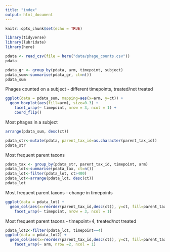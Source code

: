 ```yaml
---
title: "index"
output: html_document
---
```


```r
knitr::opts_chunk$set(echo = TRUE)
```


```r
library(tidyverse)
library(lubridate)
library(here)
```
```r
pdata <- read_csv(file = here("data/phage_counts.csv"))
pdata
```
```r
pdata_gr <- group_by(pdata, arm, timepoint, subject)
pdata_sum<-summarise(pdata_gr, ct=n())
pdata_sum
```


Phages counted on a subject - different timepoints, treated/not treated


```r
ggplot(data = pdata_sum, mapping=aes(x=arm, y=ct)) + 
  geom_boxplot(aes(fill=arm), size=0.3) +
    facet_wrap(~ timepoint, nrow = 3, ncol = 1) +
    coord_flip()
```
 

Most phages in a subject

 
```r
arrange(pdata_sum, desc(ct))
```
```r
pdata_str<-mutate(pdata, parent_tax_id=as.character(parent_tax_id))
pdata_str
```

Most frequent parent taxons


```r
pdata_tax <- group_by(pdata_str, parent_tax_id, timepoint, arm)
pdata_lot<-summarise(pdata_tax, ct=n()) 
pdata_lot<-filter(pdata_lot, ct>400)
pdata_lot<-arrange(pdata_lot, desc(ct))
pdata_lot
```

Most frequent parent taxons - change in timepoints


```r
ggplot(data = pdata_lot) + 
  geom_col(aes(x=reorder(parent_tax_id,desc(ct)), y=ct, fill=parent_tax_id)) +
    facet_wrap(~ timepoint, nrow = 3, ncol = 1)
```

Most frequent parent taxons - timepoint=4, treated/not treated

```r
pdata_lot2<-filter(pdata_lot, timepoint==4)
ggplot(data = pdata_lot2) + 
  geom_col(aes(x=reorder(parent_tax_id,desc(ct)), y=ct, fill=parent_tax_id)) +
    facet_wrap(~ arm, nrow =2, ncol = 1)
```

```r

```











